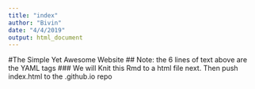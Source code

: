 ```yaml
---
title: "index"
author: "Bivin"
date: "4/4/2019"
output: html_document
---
```


#The Simple Yet Awesome Website
## Note: the 6 lines of text above are the YAML tags
### We will Knit this Rmd to a html file next.
Then push index.html to the <username>.github.io repo